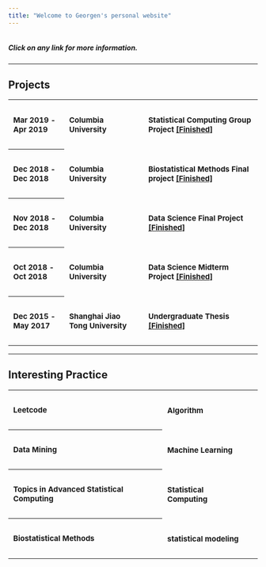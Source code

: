```yaml
---
title: "Welcome to Georgen's personal website"
---
```


```r

```

<style>
th {
  text-align: left;
}

th, td {
  padding: 10px;
  font-size: 15px;
}

td {
  vertical-align: top;
  height: 30px;
}

tr:hover {background-color: #f5f5f5;}
</style>

<h5>Click on any link for more information.</h5>

<hr />

<h2><b>Projects</b></h2>

<table>
<tr>
  <th>Mar 2019 - Apr 2019</th>
  <td><h4>Columbia University</h4></td>
  <td><h4>Statistical Computing Group Project <a href="https://github.com/valuntiny/p8160_group_project_2">[Finished]</a></h4></td>
</tr>
<tr>
  <th>Dec 2018 - Dec 2018</th>
  <td><h4>Columbia University</h4></td>
  <td><h4>Biostatistical Methods Final project <a href="https://github.com/Raarbiarsan1899/p8130_bm_group4">[Finished]</a></h4></td>
</tr>
<tr>
  <th>Nov 2018 - Dec 2018</th>
  <td><h4>Columbia University</h4></td>
  <td><h4>Data Science Final Project <a href="http://shanj.tk/P8105_final_website.io/index.html">[Finished]</a></h4></td>
</tr>
<tr>
  <th>Oct 2018 - Oct 2018</th>
  <td><h4>Columbia University</h4></td>
  <td><h4>Data Science Midterm Project <a href="https://github.com/valuntiny/p8105_mtp_gw2383">[Finished]</a></h4></td>
</tr>
<tr>
  <th>Dec 2015 - May 2017</th>
  <td><h4>Shanghai Jiao Tong University</h4></td>
  <td><h4>Undergraduate Thesis <a href="http://cbb.sjtu.edu.cn/~jingli/webpages/guojing.html">[Finished]</a></h4></td>
</tr>
</table>
<hr />

<h2><b>Interesting Practice</b></h2>

<table>
<tr>
  <th>Leetcode</th>
  <td><h4>Algorithm</h4></td>
  <td><tr>
  
  </tr></td>
</tr>
<tr>
  <th>Data Mining</th>
  <td><h4>Machine Learning</h4></td>
  <td><h4></h4></td>
</tr>
<tr>
  <th>Topics in Advanced Statistical Computing</th>
  <td><h4>Statistical Computing</h4></td>
  <td><h4></h4></td>
</tr>
<tr>
  <th>Biostatistical Methods</th>
  <td><h4>statistical modeling</h4></td>
  <td><h4></h4></td>
</tr>
</table>